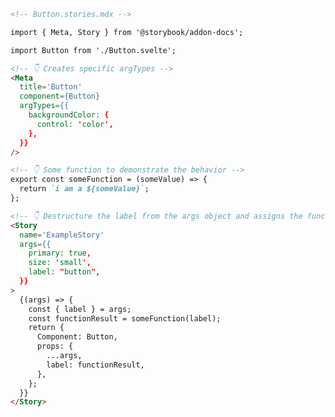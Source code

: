 ```md
<!-- Button.stories.mdx -->

import { Meta, Story } from '@storybook/addon-docs';

import Button from './Button.svelte';

<!-- 👇 Creates specific argTypes -->
<Meta
  title='Button'
  component={Button}
  argTypes={{
    backgroundColor: {
      control: 'color',
    },
  }}
/>

<!-- 👇 Some function to demonstrate the behavior -->
export const someFunction = (someValue) => {
  return `i am a ${someValue}`;
};

<!-- 👇 Destructure the label from the args object and assigns the function result to a variable and pass it as a prop into the component -->
<Story
  name='ExampleStory'
  args={{
    primary: true,
    size: 'small',
    label: "button",
  }}
>
  {(args) => {
    const { label } = args;
    const functionResult = someFunction(label);
    return {
      Component: Button,
      props: {
        ...args,
        label: functionResult,
      },
    };
  }}
</Story>
```